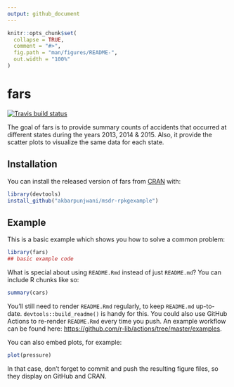 ```yaml
---
output: github_document
---
```


<!-- README.md is generated from README.Rmd. Please edit that file -->

```r
knitr::opts_chunk$set(
  collapse = TRUE,
  comment = "#>",
  fig.path = "man/figures/README-",
  out.width = "100%"
)
```

# fars

<!-- badges: start -->
[![Travis build status](https://travis-ci.org/akbarpunjwani/msdr-rpkgexample.svg?branch=main)](https://travis-ci.org/akbarpunjwani/msdr-rpkgexample)
<!-- badges: end -->

The goal of fars is to provide summary counts of accidents that occurred at different states during the years 2013, 2014 & 2015. Also, it provide the scatter plots to visualize the same data for each state.

## Installation

You can install the released version of fars from [CRAN](https://CRAN.R-project.org) with:

``` r
library(devtools)
install_github("akbarpunjwani/msdr-rpkgexample")
```

## Example

This is a basic example which shows you how to solve a common problem:

```r
library(fars)
## basic example code
```

What is special about using `README.Rmd` instead of just `README.md`? You can include R chunks like so:

```r
summary(cars)
```

You'll still need to render `README.Rmd` regularly, to keep `README.md` up-to-date. `devtools::build_readme()` is handy for this. You could also use GitHub Actions to re-render `README.Rmd` every time you push. An example workflow can be found here: <https://github.com/r-lib/actions/tree/master/examples>.

You can also embed plots, for example:

```r
plot(pressure)
```

In that case, don't forget to commit and push the resulting figure files, so they display on GitHub and CRAN.

